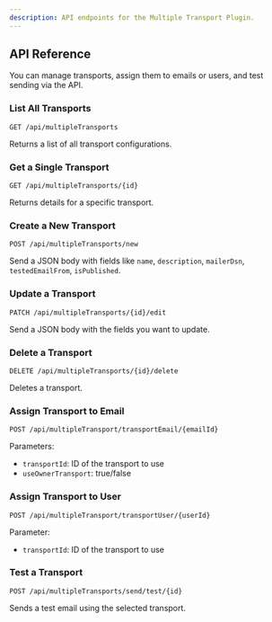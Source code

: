 ```yaml
---
description: API endpoints for the Multiple Transport Plugin.
---
```


## API Reference

You can manage transports, assign them to emails or users, and test sending via the API.

### List All Transports

```
GET /api/multipleTransports
```

Returns a list of all transport configurations.

### Get a Single Transport

```
GET /api/multipleTransports/{id}
```

Returns details for a specific transport.

### Create a New Transport

```
POST /api/multipleTransports/new
```

Send a JSON body with fields like `name`, `description`, `mailerDsn`, `testedEmailFrom`, `isPublished`.

### Update a Transport

```
PATCH /api/multipleTransports/{id}/edit
```

Send a JSON body with the fields you want to update.

### Delete a Transport

```
DELETE /api/multipleTransports/{id}/delete
```

Deletes a transport.

### Assign Transport to Email

```
POST /api/multipleTransport/transportEmail/{emailId}
```

Parameters:
- `transportId`: ID of the transport to use
- `useOwnerTransport`: true/false

### Assign Transport to User

```
POST /api/multipleTransport/transportUser/{userId}
```

Parameter:
- `transportId`: ID of the transport to use

### Test a Transport

```
POST /api/multipleTransports/send/test/{id}
```

Sends a test email using the selected transport.
